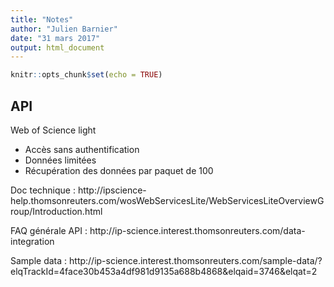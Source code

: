 ```yaml
---
title: "Notes"
author: "Julien Barnier"
date: "31 mars 2017"
output: html_document
---
```


```r
knitr::opts_chunk$set(echo = TRUE)
```

## API

Web of Science light

- Accès sans authentification
- Données limitées
- Récupération des données par paquet de 100

Doc technique : http://ipscience-help.thomsonreuters.com/wosWebServicesLite/WebServicesLiteOverviewGroup/Introduction.html

FAQ générale API : http://ip-science.interest.thomsonreuters.com/data-integration

Sample data : http://ip-science.interest.thomsonreuters.com/sample-data/?elqTrackId=4face30b453a4df981d9135a688b4868&elqaid=3746&elqat=2
